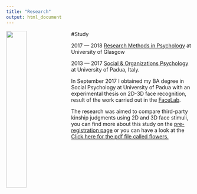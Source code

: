```yaml
---
title: "Research"
output: html_document
---
```

<img src="images/uofg_plain.jpg" 
  style="width: 33%; 
       float: left;
       padding-right: 10px;">
       
#Study

  2017 — 2018 
  [Research Methods in Psychology](https://www.gla.ac.uk/postgraduate/taught/psychologicalscienceresearchmethodsof/) at University of Glasgow 
  
  
  2013 — 2017 
  [Social & Organizations Psychology](http://didattica.unipd.it/off/2016/LT/PS/PS1085) at University of Padua, Italy.


  In September 2017 I obtained my BA degree in Social Psychology at University of Padua with an experimental thesis on   2D-3D face recognition, result of the work carried out in the [FaceLab](facelab.org). 
  
  The research was aimed to compare third-party kinship judgments using 2D and 3D face stimuli, you can find more about this study on the [pre-registration page](https://osf.io/8xnt9/) or you can have a look at the <a href ="https://quercit.github.io/docs/documents/quercit_poster.pdf">Click here for the pdf file called flowers.</a>
